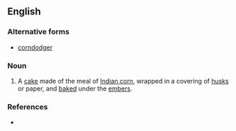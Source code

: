 ==English==

===Alternative forms===
* [[corndodger]]

===Noun===
{{en-noun}}

# A [[cake]] made of the meal of [[Indian corn]], wrapped in a covering of [[husk]]s or paper, and [[bake]]d under the [[ember]]s.

===References===
* {{R:Webster 1913}}